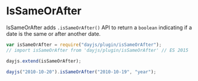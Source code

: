 # IsSameOrAfter

IsSameOrAfter adds `.isSameOrAfter()` API to return a `boolean` indicating if a date is the same or after another date.

```javascript
var isSameOrAfter = require("dayjs/plugin/isSameOrAfter");
// import isSameOrAfter from 'dayjs/plugin/isSameOrAfter' // ES 2015

dayjs.extend(isSameOrAfter);

dayjs("2010-10-20").isSameOrAfter("2010-10-19", "year");
```

